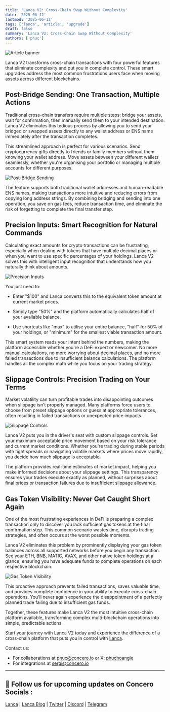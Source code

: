 ```yaml
---
title: 'Lanca V2: Cross-Chain Swap Without Complexity'
date: '2025-06-12'
lastmod: '2025-06-12'
tags: ['lanca', 'article', 'upgrade']
draft: false
summary: 'Lanca V2: Cross-Chain Swap Without Complexity'
authors: ['phuc']
---
```


<div style={{ display: 'flex', justifyContent: 'center', width: '100%' }}>
  <img src="/static/images/lanca/article/lanca-v2-upgrade/banner.png" alt="Article banner" />
</div>

Lanca V2 transforms cross-chain transactions with four powerful features that eliminate complexity and put you in complete control. These smart upgrades address the most common frustrations users face when moving assets across different blockchains.

## Post-Bridge Sending: One Transaction, Multiple Actions

Traditional cross-chain transfers require multiple steps: bridge your assets, wait for confirmation, then manually send them to your intended destination. Lanca V2 eliminates this tedious process by allowing you to send your bridged or swapped assets directly to any wallet address or ENS name immediately after the transaction completes.

This streamlined approach is perfect for various scenarios. Send cryptocurrency gifts directly to friends or family members without them knowing your wallet address. Move assets between your different wallets seamlessly, whether you're organising your portfolio or managing multiple accounts for different purposes.

<div style={{ display: 'flex', justifyContent: 'center', width: '100%' }}>
  <img src="/static/images/lanca/article/lanca-v2-upgrade/ens-and-address.png" alt="Post-Bridge Sending" />
</div>

The feature supports both traditional wallet addresses and human-readable ENS names, making transactions more intuitive and reducing errors from copying long address strings. By combining bridging and sending into one operation, you save on gas fees, reduce transaction time, and eliminate the risk of forgetting to complete the final transfer step.

## Precision Inputs: Smart Recognition for Natural Commands

Calculating exact amounts for crypto transactions can be frustrating, especially when dealing with tokens that have multiple decimal places or when you want to use specific percentages of your holdings. Lanca V2 solves this with intelligent input recognition that understands how you naturally think about amounts.

<div style={{ display: 'flex', justifyContent: 'center', width: '100%' }}>
  <img src="/static/images/lanca/article/lanca-v2-upgrade/transfer-type.png" alt="Precision Inputs" />
</div>

You just need to:

- Enter "$100" and Lanca converts this to the equivalent token amount at current market prices. 

- Simply type "50%" and the platform automatically calculates half of your available balance.

- Use shortcuts like "max" to utilise your entire balance, "half" for 50% of your holdings, or "minimum" for the smallest viable transaction amount.

This smart system reads your intent behind the numbers, making the platform accessible whether you're a DeFi expert or newcomer. No more manual calculations, no more worrying about decimal places, and no more failed transactions due to insufficient balance calculations. The platform handles all the complex math while you focus on your trading strategy.

## Slippage Controls: Precision Trading on Your Terms

Market volatility can turn profitable trades into disappointing outcomes when slippage isn't properly managed. Many platforms force users to choose from preset slippage options or guess at appropriate tolerances, often resulting in failed transactions or unexpected price impacts.

<div style={{ display: 'flex', justifyContent: 'center', width: '100%' }}>
  <img src="/static/images/lanca/article/lanca-v2-upgrade/slippage.png" alt="Slippage Controls" />
</div>

Lanca V2 puts you in the driver's seat with custom slippage controls. Set your maximum acceptable price movement based on your risk tolerance and current market conditions. Whether you're trading during stable periods with tight spreads or navigating volatile markets where prices move rapidly, you decide how much slippage is acceptable.

The platform provides real-time estimates of market impact, helping you make informed decisions about your slippage settings. This transparency ensures your trades execute exactly as planned, without surprises about final prices or transaction failures due to insufficient slippage allowance.

## Gas Token Visibility: Never Get Caught Short Again

One of the most frustrating experiences in DeFi is preparing a complex transaction only to discover you lack sufficient gas tokens at the final confirmation step. This common scenario wastes time, disrupts trading strategies, and often occurs at the worst possible moments.

Lanca V2 eliminates this problem by prominently displaying your gas token balances across all supported networks before you begin any transaction. See your ETH, BNB, MATIC, AVAX, and other native token holdings at a glance, ensuring you have adequate funds to complete operations on each respective blockchain.

<div style={{ display: 'flex', justifyContent: 'center', width: '100%' }}>
  <img src="/static/images/lanca/article/lanca-v2-upgrade/gas-token-distinction.png" alt="Gas Token Visibility" />
</div>

This proactive approach prevents failed transactions, saves valuable time, and provides complete confidence in your ability to execute cross-chain operations. You'll never again experience the disappointment of a perfectly planned trade failing due to insufficient gas funds.

Together, these features make Lanca V2 the most intuitive cross-chain platform available, transforming complex multi-blockchain operations into simple, predictable actions.

Start your journey with Lanca V2 today and experience the difference of a cross-chain platform that puts you in control with [Lanca](https://lanca.io).

Contact us:

- For collaborations at [phuc@concero.io](mailto:phuc@concero.io) or X: [phuchoangle](https://x.com/phuchoanglevn)
- For integrations at [sergi@concero.io](mailto:sergi@concero.io)

---

## 🤝 Follow us for upcoming updates on Concero Socials :

[Lanca](https://lanca.io) | [Lanca Blog](https://blog.concero.io) | [Twitter](https://x.com/lanca_io) | [Discord](https://discord.com/invite/lanca) | [Telegram](https://t.me/lanca_news)
